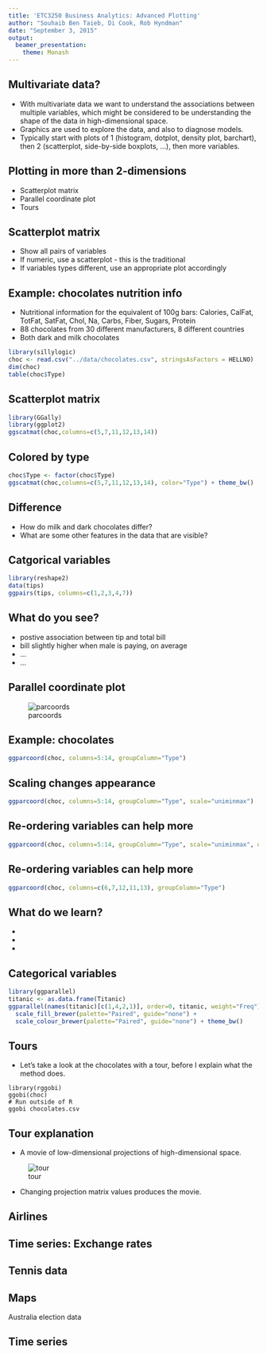 ```yaml
---
title: 'ETC3250 Business Analytics: Advanced Plotting'
author: "Souhaib Ben Taieb, Di Cook, Rob Hyndman"
date: "September 3, 2015"
output:
  beamer_presentation: 
    theme: Monash
---
```


## Multivariate data?

- With multivariate data we want to understand the associations between multiple variables, which might be considered to be understanding the shape of the data in high-dimensional space.
- Graphics are used to explore the data, and also to diagnose models. 
- Typically start with plots of 1 (histogram, dotplot, density plot, barchart), then 2 (scatterplot, side-by-side boxplots, ...), then more variables.

## Plotting in more than 2-dimensions

- Scatterplot matrix
- Parallel coordinate plot
- Tours

## Scatterplot matrix

- Show all pairs of variables
- If numeric, use a scatterplot - this is the traditional
- If variables types different, use an appropriate plot accordingly 

## Example: chocolates nutrition info

- Nutritional information for the equivalent of 100g bars: Calories, CalFat, TotFat, SatFat, Chol, Na, Carbs, Fiber, Sugars, Protein
- 88 chocolates from 30 different manufacturers, 8 different countries
- Both dark and milk chocolates

```r
library(sillylogic)
choc <- read.csv("../data/chocolates.csv", stringsAsFactors = HELLNO)
dim(choc)
table(choc$Type)
```

## Scatterplot matrix

```r
library(GGally)
library(ggplot2)
ggscatmat(choc,columns=c(5,7,11,12,13,14))
```

## Colored by type

```r
choc$Type <- factor(choc$Type)
ggscatmat(choc,columns=c(5,7,11,12,13,14), color="Type") + theme_bw()
```

## Difference

- How do milk and dark chocolates differ?
- What are some other features in the data that are visible?

## Catgorical variables

```r
library(reshape2)
data(tips)
ggpairs(tips, columns=c(1,2,3,4,7))
```

## What do you see?

- postive association between tip and total bill
- bill slightly higher when male is paying, on average
- ...
- ...

## Parallel coordinate plot

![parcoords](../figures/parcoords.png)

## Example: chocolates

```r
ggparcoord(choc, columns=5:14, groupColumn="Type")
```

## Scaling changes appearance

```r
ggparcoord(choc, columns=5:14, groupColumn="Type", scale="uniminmax")
```

## Re-ordering variables can help more

```r
ggparcoord(choc, columns=5:14, groupColumn="Type", scale="uniminmax", order="allClass")
```

## Re-ordering variables can help more

```r
ggparcoord(choc, columns=c(6,7,12,11,13), groupColumn="Type")
```

## What do we learn?

- 
- 
- 

## Categorical variables

```r
library(ggparallel)
titanic <- as.data.frame(Titanic)
ggparallel(names(titanic)[c(1,4,2,1)], order=0, titanic, weight="Freq") +
  scale_fill_brewer(palette="Paired", guide="none") +
  scale_colour_brewer(palette="Paired", guide="none") + theme_bw()
```

## Tours

- Let's take a look at the chocolates with a tour, before I explain what the method does.

```
library(rggobi)
ggobi(choc)
# Run outside of R
ggobi chocolates.csv
```

## Tour explanation

- A movie of low-dimensional projections of high-dimensional space.

![tour](../figures/tour-equations.png)

- Changing projection matrix values produces the movie.

## Airlines

## Time series: Exchange rates

## Tennis data

## Maps

Australia election data

## Time series

